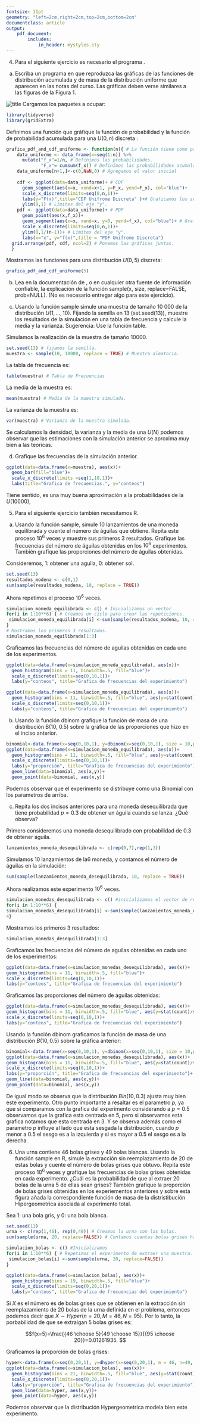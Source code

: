 ```yaml
---
fontsize: 11pt
geometry: "left=2cm,right=2cm,top=2cm,bottom=2cm"
documentclass: article
output:
    pdf_document:
        includes:
            in_header: mystyles.sty
---
```

\begin{table}[ht]
\centering
\begin{tabular}{c}
\textbf{Maestría en Computo Estadístico}\\
\textbf{Inferencia Estadística} \\
\textbf{Tarea 1}\\
\today \\
\emph{Enrique Santibáñez Cortés}\\
Repositorio de Git: \href{https://github.com/Enriquesec/Inferencia_Estad-stica/tree/master/Tareas/Tarea_1}{Tarea 1, IE}.
\end{tabular}
\end{table}
\begin{itemize}
\item[1.] La compañía CIE ha desarrollado un nuevo producto. La demanda de tal artículo es desconocida, pero se asume que es una variable aleatoria distribuida uniformemente en $\{0, 1, \cdots, N \}$.
Los dispositivos deben de ser hechos por adelantado; cada uno vendido produce una ganancia de $g$ pesos y cada uno de los que se queda sin vender produce una perdida de $p$ pesos.
¿Cuántos de estos artículos tienen que producirse para maximizar la ganancia esperada?

\res
Sea $X$ la demanda del nuevo producto, entonces la función de densidad es: 
\begin{equation*}
f(x) = \left\{\begin{array}{ll}
\frac{1}{N+1}& \text{para } X\in\{0,1,\cdots , N\}\\
0 & \text{en otro caso} 
\end{array} \right.
\end{equation*}
Sea r el número de dispositivos hechos por adelantado, $g>0$ y $p>0$,definamos a la función ganancia como:
\begin{equation*}
G = \left\{\begin{array}{ll}
gX-(r-X)p & \text{para } X\leq r\\
gr & \text{para } X>r
\end{array} \right.
\end{equation*}

Ahora podemos calcular la esperanza de $G$:
$$\mE[G]=\mE[[gX-(r-X)p]\cdot I_{\{X\leq r \}}+gr\cdot I_{\{X >r\}}] $$
$$\mE[G]=g\mE[X\cdot I_{\{X\leq r \}}]-rp\mE[\cdot I_{\{X\leq r \}}]+p\mE[X\cdot I_{\{X\leq r \}}]+gr\mE[\cdot I_{\{X >r\}}] $$
Debido a que $X\sim U(0,N)$, entonces $\mE(X\cdot I_{\{X\leq r \}})=\frac{r(r-1)}{2(N+1)}$, $\mE[I_{\{X\leq r \}}]=\mP(X<r))$ y $\mP(X<r)=\frac{r}{N+1}$. Utilizando lo anterior y algunas propiedades básicas de la esperanza podemos desarrollar la esperanza como 
$$\mE[G]=\left( \frac{g(r^2-r)}{2(N+1)}-\frac{pr^2}{N+1}+\frac{p(r^2-r)}{2(N+1)}\right)+gr \cdot\left[1- \frac{r}{N+1} \right]$$

$$\mE[G]= \left( \frac{g(r^2-r)}{2(N+1)}-\frac{pr^2}{N+1}+\frac{p(r^2-r)}{2(N+1)}\right)+gr -\frac{gr^2}{N+1}.$$

Simplificando la expresión anterior y derivando $\mE [G]$ con respeto a $r$ tenemos 
$$\mE'[G]= \frac{2gr-g}{2(N+1)}+\frac{-2rp}{N+1}+\frac{2pr-p}{2(N+1)}+g+\frac{-2gr}{N+1}.$$

Igualando a 0 y despejando $r$ tenemos
\begin{equation*}
\begin{array}{rcl}
\frac{2gr-g}{2(N+1)}+\frac{-2rp}{N+1}+\frac{2gr-p}{2(N+1)}+g+\frac{-2pr}{N+1}&=&0\\
&&\\
2gr-g-4rp+2pr-p+2g(N+1)-4gr&=&0\\
&&\\
-2gr+g-2rp-p+2gN&=&0\\
&&\\
-2r(p+g)&=&-g-2gN+p\\
&&\\
r&=&\frac{g+2gN-p}{2(p+g)}
\end{array}
\end{equation*}

Ahora usando el criterio de segunda derivada para determinar que el punto crítico encontrado sea un máximo/mínimo, calculemos la segunda derivada de la esperanza de la función de las ganancias:
$$\mE''[G]=\frac{-p}{N+1}+\frac{-g}{N+1}.$$
Como $p, g, N>0$ por como se definieron desde el principio del problema, implica que $\mE''[G]<0$ y que $r$ en $\frac{g+2gN-p}{2(p+g)}$ es un máximo. \\
Por lo tanto cuando se producen $\frac{g+2gN-p}{2(p+g)}$ artículos  la ganancia esperada se maximiza.\ \ \ \ \fin 

2. Un conjunto de bits se envían sobre un canal de comunicación en paquetes de 12. Si la probabilidad de que un bit sea corrompido sobre este canal es 0.1 y los errores son independientes,
¿cuál es la probabilidad de que no más de dos bits de un paquete se corrompan? Si 6 paquetes
de bits se envían sobre el canal, ¿cuál es la probabilidad de que al menos un paquete contenga 3 o más bits corruptos? Finalmente, si $X$ denota el número de paquetes conteniendo 3 o más bit corruptos, ¿cuál es la probabilidad de que $X$ excederá su media por más de dos desviaciones estándar? 

\res
Sea $Y$ el número de bits que son corrompidos en este canal dentro de un paquete de 12, entonces podemos decir que $Y\sim \ Bin(12,0.1)$. Por lo que \textbf{la probabilidad de que no más de dos bits de un paquete se corrompan es} (ocupando la función \textsf{pbinom(q=2, size=12, prob = 0.1)} en el software estadístico R.):
$$\mP(Y\leq2)= \mP(Y=2)+\mP(Y=1)+\mP(Y=0)=\sum_{y=0}^2{12 \choose y}(0.1)^y(0.9)^{12-y}=0.88913.$$
Ahora si existen 6 paquetes de bits sobre el canal, para determinar la probabilidad de que al menos un paquete contenga 3 o más bits corruptos, primero calculemos la probabilidad de que un paquete contenga 3 o más bits, la cual esta dada como 
$$\mP(Y\geq3) = 1-\mP(Y<3)=1-0.88913= 0.11087.$$
Ahora, sea $X$ el número de paquetes que contienen 3 o más bits corruptos de n paquetes existentes. Por definición podemos decir que $X\sim Bin(n,p)$, donde $p$ es la probabilidad de que un paquete tenga 3 o más bits corruptos. Por lo que para este problema $n=6$ y $p=0.1107$ y $X\sim Bin(6,0.11087),$ entonces \textbf{la probabilidad de que al menos un paquete contenga 3 o más bits sería}
$$\mP(X\geq1)=1-\mP(X<1)=0.5059265.$$
Ahora, para calcular la probabilidad de que $X$ exceda su media por más de dos desviaciones estándar primero calculemos la media y la desviación estándar. Como $X$ es una distribución binomial tenemos que 
$$\mE(X)=np=6*0.11087=0.66522.$$
$$\sigma=\sqrt{var(X)} =\sqrt{np(1-p)}=\sqrt{6*0.11087(1-0.11087)}=0.769069.$$
Por lo que \textbf{la probabilidad de que $X$ exceda su media por más de dos desviaciones estándar es}
$$\mP(X>np+2\sqrt{np(1-p)})=\mP(X>0.66522+2(0.769069)=\mP(X> 2.203358).$$
Por ser una variable discreta en los enteros positivos, podemos utilizar que:
$$\mP(X> 2.203358)=\mP (X\geq 3)=1-\mP(X\leq2)=0.02104176 \ \ \finf$$

3. Una caja contiene 12 manzanas frescas y 4 que están podridas. Si elige 3 al azar y X denota el
número de manzanas frescas que tomó, encuentre la función de densidad de X y su esperanza.

\res 
Por definición de X, podemos decir que $X\sim Hyper(n=3, M=12, N=16)$. Por lo que podemos decir que la función de densidad es :
\begin{equation*}
f(x)= \frac{{M\choose x}{N-M\choose n-x}}{{N\choose n}}\ \ \text{para } x\in \{0,1,2,3\}.
\end{equation*}
Calculemos los valores exactos de la función de densidad (ocupando la función \textsf{dhyper(x=c(0,1,2,3), m=12, n=4, k=3)}:
\begin{itemize}
\item para $x=0$,
$$f(0)=\frac{{12\choose 0}{4\choose 3}}{{16\choose 3}}= 0.007142857.$$
\item para $x=1$,
$$f(1)=\frac{{12\choose 1}{4\choose 2}}{{16\choose 3}}= 0.128571429.$$
\item para $x=2$,
$$f(2)=\frac{{12\choose 2}{4\choose 1}}{{16\choose 3}}= 0.471428571.$$
\item para $x=3$,
$$f(3)=\frac{{12\choose 3}{4\choose 0}}{{16\choose 3}}= 0.392857143.$$
\end{itemize}
En conclusión \textbf{la función de densidad de $X$ es}: 
\begin{equation*}
f(x) = \left\{\begin{array}{ll}
0.007142857 & \text{para } x=0\\
0.128571429 & \text{para } x=1\\
0.471428571 & \text{para } x=2\\
0.392857143 & \text{para } x=3\\
0 & \text{en otro caso}
\end{array} \right.
\end{equation*}
Debido a que $X$ se distribuye como una hypergeometrica tenemos que \textbf{la  esperanza es} 
$$\mE[X]=\frac{nM}{N}=\frac{3\cdot12}{16}=2.25 \ \ \finf$$ 
\end{itemize}

4. Para el siguiente ejercicio es necesario el programa \textsc{R}.

a. Escriba un programa en \textsc{R}  que reproduzca las gráficas de las funciones de distribución acumulada y de masa de la distribución uniforme que aparecen en las notas del curso. Las gráficas deben verse similares a las figuras de la Figura 1.

![title](ejercicio_4-graficas.png)
\res 
Cargamos los paquetes a ocupar:
```r
library(tidyverse)
library(gridExtra)
```

Definimos una función que gráfique la función de probabilidad y la función de probabilidad acumulada para una $U(0,n)$ discreta :
```r
grafica_pdf_and_cdf_uniforme <- function(n){ # La función tiene como parametro n.
    data_uniforme <- data_frame(x=seq(1:n)) %>% 
      mutate("f_x"=1/n, # Definimos las probabilidades.
             "F_x"= cumsum(f_x)) # Definimos las probabilidades acumaladas.
    data_uniforme[n+1,]<-c(0,NaN,0) # Agregamos el valor inicial
    
    cdf <- ggplot(data=data_uniforme)+ # CDF
      geom_segment(aes(x=x, xend=x+1, y=F_x, yend=F_x), col="blue")+
      scale_x_discrete(limits=seq(0,n,1))+
      labs(y="F(x)",title="CDF Unifrome Discreta" )+# Graficamos los segementos
      ylim(0,1) # Limites del eje "y".
    pdf <- ggplot(data=data_uniforme)+ # PDF
      geom_point(aes(x,f_x))+
      geom_segment(aes(x=x, xend=x, y=0, yend=f_x), col="blue")+ # Graficamos los segementos.
      scale_x_discrete(limits=seq(0,n,1))+
      ylim(0,1/(n-1))+ # Límites del eje "y".
      labs(x="x", y="f(x)",title = "PDF Unifrome Discreta")
  grid.arrange(pdf, cdf, ncol=2) # Ponemos las gráficas juntas.
  }
```

Mostramos las funciones para una distribución $U(0,5)$ discreta:
```r
grafica_pdf_and_cdf_uniforme(5) 
```

b. Lea en la documentación de \textsc{R}, o en cualquier otra fuente de información confiable,
la explicación de la función sample(x, size, replace=FALSE, prob=NULL). (No es necesario entregar algo para este ejercicio).


c. Usando la función sample simule una muestra de tamaño 10 000 de la distribución $U (1, . . . , 10)$. Fijando la semilla en 13 (set.seed(13)), muestre los resultados de la simulación en una tabla de frecuencia y calcule la media y la varianza. Sugerencia: Use la función table.

\res
Simulamos la realización de la muestra de tamaño 10000.
```r
set.seed(13) # fijamos la semilla.
muestra <- sample(10, 10000, replace = TRUE) # Muestra aleatoria.
```

La tabla de frecuencia es:
```r
table(muestra) # Tabla de Frecuencias
```
La media de la muestra es:
```r
mean(muestra) # Media de la muestra simulada.
```
La varianza de la muestra es:
```r
var(muestra) # Varianza de la muestra simulada.
```
Se calculamos la densidad, la varianza y la media de una $U(N)$ podemos observar que las estimaciones con la simulación anterior se aproxima muy bien a las teoricas. 

d. Grafique las frecuencias de la simulación anterior.

```r
ggplot(data=data.frame(x=muestra), aes(x))+
  geom_bar(fill="blue")+
  scale_x_discrete(limits =seq(1,10,1))+
  labs(title="Grafica de frecuencias.", y="conteos")
```

Tiene sentido, es una muy buena aproximación a la probabilidades de la $U(10000)$,

5. Para el siguiente ejercicio también necesitamos R.

a. Usando la función sample, simule 10 lanzamientos de una moneda equilibrada y cuente el número de águilas que obtiene. Repita este proceso $10^6$ veces y muestre sus primeros 3 resultados. Grafique las frecuencias del número de águilas obtenidas en los $10^6$ experimentos. También grafique las proporciones del número de águilas obtenidas.

\res
Consideremos, 1: obtener una aguila, 0: obtener sol.
```r
set.seed(13)
resultados_modena <- c(0,1)
sum(sample(resultados_modena, 10, replace = TRUE)) 
```

Ahora repetimos el proceso $10^6$ veces.
```r
simulacion_moneda_equilibrada <- c() # Inicializamos un vector
for(i in 1:10**6) { # Creamos un ciclo para crear las repeticiones.
 simulacion_moneda_equilibrada[i] <-sum(sample(resultados_modena, 10, replace = TRUE)) 
}
# Mostramos los primeros 3 resultados.
simulacion_moneda_equilibrada[1:3] 
```

Graficamos las frecuencias del número de aguilas obtenidas en cada uno de los experimentos.
```r
ggplot(data=data.frame(x=simulacion_moneda_equilibrada), aes(x))+
  geom_histogram(bins = 11, binwidth=.5, fill="blue")+
  scale_x_discrete(limits=seq(0,10,1))+
  labs(y="conteos", title="Grafica de frecuencias del experimiento")
```

```r
ggplot(data=data.frame(x=simulacion_moneda_equilibrada), aes(x))+
  geom_histogram(bins = 11, binwidth=.5, fill="blue", aes(y=stat(count) / sum(count)))+
  scale_x_discrete(limits=seq(0,10,1))+
  labs(y="conteos", title="Grafica de frecuencias del experimiento")
```

b. Usando la función dbinom grafique la función de masa de una distribución B(10, 0.5) sobre la gráfica de las proporciones que hizo en el inciso anterior.

\res
```r
binomial<-data.frame(x=seq(0,10,1), y=dbinom(x=seq(0,10,1), size = 10,prob = 0.5))
ggplot(data=data.frame(x=simulacion_moneda_equilibrada), aes(x))+
  geom_histogram(bins = 11, binwidth=.5, fill="blue", aes(y=stat(count)/sum(count)))+
  scale_x_discrete(limits=seq(0,10,1))+
  labs(y="proporción", title="Grafica de frecuencias del experimiento")+
  geom_line(data=binomial, aes(x,y))+
  geom_point(data=binomial, aes(x,y))
```

Podemos observar que el experimento se distribuye como una Binomial con los parametros de arriba.

c. Repita los dos incisos anteriores para una moneda desequilibrada que tiene probabilidad $p = 0.3$ de obtener un águila cuando se lanza. ¿Qué observa?

\res
Primero consideremos una moneda desequilibrado con probabilidad de 0.3 de obtener águila.
```r
lanzamientos_moneda_desequilibrada <- c(rep(0,7),rep(1,3))
```
Simulamos 10 lanzamientos de la6 moneda, y contamos el número de águilas en la simulación:
```r
sum(sample(lanzamientos_moneda_desequilibrada, 10, replace = TRUE))
```

Ahora realizamos este experimento $10^6$ veces.
```r
simulacion_monedas_desequilibrada <- c() #inicializamos el vector de resultados. 
for(i in 1:10**6) {
simulacion_monedas_desequilibrada[i] <-sum(sample(lanzamientos_moneda_desequilibrada, 10, replace = TRUE))
4}
```
Mostramos los primeros 3 resultados:
```r
simulacion_monedas_desequilibrada[1:3]
```

Graficamos las frecuencias del número de aguilas obtenidas en cada uno de los experimentos: 
```r
ggplot(data=data.frame(x=simulacion_monedas_desequilibrada), aes(x))+
geom_histogram(bins = 11, binwidth=.5, fill="blue")+
scale_x_discrete(limits=seq(0,10,1))+
labs(y="conteos", title="Grafica de frecuencias del experimiento")
```
Graficamos las proporciones del número de águilas obtenidas:
```r
ggplot(data=data.frame(x=simulacion_monedas_desequilibrada), aes(x))+
geom_histogram(bins = 11, binwidth=.5, fill="blue", aes(y=stat(count)/sum(count)))+
scale_x_discrete(limits=seq(0,10,1))+
labs(y="conteos", title="Grafica de frecuencias del experimiento")
```

Usando la función dbinom graficamos la función de masa de una distribución $B(10,0.5)$ sobre la gráfica anterior:
```r
binomial<-data.frame(x=seq(0,10,1), y=dbinom(x=seq(0,10,1), size = 10,prob = 0.3))
ggplot(data=data.frame(x=simulacion_monedas_desequilibrada), aes(x))+
geom_histogram(bins = 11, binwidth=.5, fill="blue", aes(y=stat(count)/sum(count)))+
scale_x_discrete(limits=seq(0,10,1))+
labs(y="proporción", title="Grafica de frecuencias del experimiento")+
geom_line(data=binomial, aes(x,y))+
geom_point(data=binomial, aes(x,y))
```

De igual modo se observa que la distribución $Bin(10,0.3)$ ajusta muy bien este experimento. Otro punto importante a resaltar es el parametro $p$, ya que si comparamos con la grafica del experimento considerando a $p=0.5$ observamos que la grafica esta centrada en 5, pero si observamos esta grafica notamos que esta centrada en 3. Y se observa además como el parametro $p$ influye al lado que esta sesgada la distribución, cuando $p$ menor a 0.5 el sesgo es a la izquierda y si es mayor a 0.5 el sesgo es a la derecha.

6. Una urna contiene 46 bolas grises y 49 bolas blancas. Usando la función sample en R, simule la extracción sin reemplazamiento de 20 de estas bolas y cuente el número de bolas grises que obtuvo. Repita este proceso $10^6$ veces y grafique las frecuencias de bolas grises obtenidas en cada experimento. ¿Cuál es la probabilidad de que al extraer 20 bolas de la urna 5 de ellas sean grises? También grafique la proporción de bolas grises obtenidas en los experiementos anteriores y sobre esta figura añada la correspondiente función de masa de la distristibución Hipergeometrica asociada al experimento total.

\res
Sea 1: una bola gris, y 0: una bola blanca.
```r
set.seed(13)
urna <- c(rep(1,46), rep(0,49)) # Creamos la urna con las bolas.
sum(sample(urna, 20, replace=FALSE)) # Contamos cuantas bolas grises hay en la muestra.
```

```r
simulacion_bolas <- c() #Inicializamos 
for(i in 1:10**6) { # Repetimos el experimento de extraer una muestra.
 simulacion_bolas[i] <-sum(sample(urna, 20, replace=FALSE))
}
```
```r
ggplot(data=data.frame(x=simulacion_bolas), aes(x))+
  geom_histogram(bins = 19, binwidth=.5, fill="blue")+
  scale_x_discrete(limits=seq(0,20,1))+
  labs(y="conteos", title="Grafica de frecuencias del experimiento")
```


Si $X$ es el número es de bolas grises que se obtienen en la extracción sin reemplazamiento de 20 bolas de la urna definida en el problema, entonces podemos decir que $X\sim Hyper(n=20, M=46, N=95)$. Por lo tanto, la porbabilidad de que se extraigan 5 bolas grises es:

$$f(x=5)=\frac{{46 \choose 5}{49 \choose 15}}{{95 \choose 20}}=0.01261935. $$

Graficamos la proporción de bolas grises:

```r
hyper<-data.frame(x=seq(0,20,1), y=dhyper(x=seq(0,20,1), m = 46, n=49, k=20))
ggplot(data=data.frame(x=simulacion_bolas), aes(x))+
  geom_histogram(bins = 21, binwidth=.5, fill="blue", aes(y=stat(count)/sum(count)))+
  scale_x_discrete(limits=seq(0,20,1))+
  labs(y="proporción", title="Grafica de frecuencias del experimiento")+
  geom_line(data=hyper, aes(x,y))+
  geom_point(data=hyper, aes(x,y))
```

Podemos observar que la distribución Hypergeometrica modela bien este experimento.

\begin{itemize}
\item[7.] Sea $X$ una variable aleatoria con función de distribución $F$ dada por
\begin{equation*}
F(x) = \left\{\begin{array}{ll}
0 & \text{para } x<0\\
1/2 & \text{para } 0 \leq x <1/4\\
3/4 & \text{para } 1/4\leq x< 3/4\\
1 & \text{para } 3/4 \leq x
\end{array} \right.
\end{equation*}

Determine la función de probabilidad de $X$.

\res 
Recordemos que cuando $X$ es una variable aleatoria, su función de distribución $F$ esta definida como:

\begin{itemize}
\item caso discreto
$$F(x) =\mP(X\leq x)= \sum_{x_i\leq x} f(x_i).$$

\item caso continuo
$$F(x) = \mP(X\leq x)= \int_{-\infty}^x f(t) dt.$$
\end{itemize}
Donde $f$ es la función de probabilidad de $X$. \\

Debido a que $F(x)$ es discontinua en los puntos $x_i$ podemos decir que $X$ es una variable aleatoria discreta.\\
Ahora ocupando lo anterior, podemos decir que:
\begin{itemize}
\item Para $x=0$,
$$ f(x)= \mP(X=0)= F(0)-F({0}^-)=1/2-0=1/2.$$

\item Para $x=1/4$,
$$ f(x)= \mP(X=1/4)= F(1/4)-F({1/4}^-)=3/4-1/2=1/4.$$

\item Para $x=3/4$,
$$ f(x)= \mP(X=3/4)= F(3/4)-F({3/4}^-)=1-3/4=1/4.$$
\end{itemize}
Por lo tanto la función de probabilidad de $X$ es: 
\begin{equation*}
f(x) = \left\{\begin{array}{ll}
1/2 & \text{para } x=0\\
1/4 & \text{para } x =1/4\\
1/4 & \text{para } x=3/4
\end{array} \right.\ \ \ \blacksquare
\end{equation*}

\item[8.] Sea X una variable aleatoria con valores en $[0, 1]$ y función de distribución $F(x)=x^2$ . ¿Cuál es
la densidad de $X$? Calcule las siguientes probabilidades: i) $\mP (1/4 \leq X \leq 3/4)$; ii) $\mP (X > 1/2)$;
iii) $\mP (X \leq 3/4|X > 1/2)$.

\res
Debido a que $F(x)$ esta definida como un polinomio, esto implica que $F(x)$ es continua y además que $X$ es una variable aleatoria continua. Ocupando el teorema fundamental del calculo y la definición de $F(x)$ para una variable aleatoria continua tenemos que\\ 

\textit{Si $X$ es una variable aleatoria continua con función de densidad $f(x)$ y función de distribución acumulada $F(x)$, entonces en cada $x$ en la que existe la derivada $F'(x)$ implica que $F'(x)=f(x).$}\\

Como $F(x)=x^2$ es un polinomio esto implica que $\exists\ F'(x) \ \forall x$. Por lo tanto, \textbf{la función la densidad de X es}
$$f(x)=F'(x)=2x \ I_{x\in [0,1]}.$$

Recordemos que algunas propiedades de la función acumulada:
\begin{itemize}
\item $$F(a)=\mP(X<a).$$
\item $$\mP (a\leq X\leq b)= F(b)-F(a). $$
\item $$\mP(X>a)=1-\mP(X<a).$$
\end{itemize}
Ocupando lo anterior tenemos que:
\begin{itemize}
\item[i)] 
$$\mP (1/4 \leq X \leq 3/4)= F(3/4)-F(1/4)= (3/4)^2-(1/4)^2=8/16=1/2.$$ 
\item[ii)]$$\mP(X > 1/2)= 1-F(1/2)=1-(1/2)^2=3/4.$$
\item[iii)]Ocupando el teorema de Bayes,
$$\mP(X \leq 3/4|X > 1/2)=\frac{\mP(X\leq 3/4 \cap X>1/2)}{\mP(X>1/2)}=\frac{\mP(1/2<X\leq3/4)}{1-\mP(X<1/2)}=\frac{F(3/4)-F(1/2)}{1-F(1/2)}$$
$$=\frac{(3/4)^2-(1/2)^2}{3/4} =\frac{5/16}{3/4}=5/12. \ \ \ \ \ \ \  \blacksquare$$
\end{itemize}

\item[9.] Un lote muy grande de componentes ha llegado a un distribuidor. Se puede decir que el
lote es aceptable solo si la proporción de componentes defectuosos es cuando mucho 0.10.
El distribuidor decide seleccionar aleatoriamente 10 componentes y aceptar el lote solo si el
número de componentes defectuosos en la muestra es cuando mucho 2.

\begin{itemize}
\item[a)] ¿Cuál es la probabilidad de que el lote sea aceptado cuando la proporción real de defectuosos es 0.01, 0.05, 0.10, 0.20, 0.25?
\end{itemize}

\res
Sea $X$ el número de componentes defectuosos en la muestra aleatoria de 10 componentes. Considerando que el lote es muy grande y la proporción $p$ real de defectuosos en el lote, podemos decir que $X\sim Bin(10,p)$. Entonces la probabilidad de que el lote sea aceptado es $$\mP(X\leq 2).$$

Ahora considerando las diferentes proporciones, tenemos que (ocupando la función \textsf{pbinom(q=2, size=10, prob = p)} de software estadístico R.):

\begin{itemize}
\item cuando $p=0.01$, la probabilidad de aceptar el lotes es:
\begin{equation*}
\begin{array}{ccl}
\mP(X\leq 2)&=&\mP(X=0)+\mP(X=1)+\mP(X=2)\\
&& \\
&=&{10\choose0}(0.99)^{10}+{10\choose1}(0.99)^9(0.01)+{10\choose2}(0.99)^8(0.01)^2\\
&&\\
&=&0.9998862.
\end{array}
\end{equation*}

\item cuando $p=0.05$, la probabilidad de aceptar el lote es: 
\begin{equation*}
\begin{array}{ccl}
\mP(X\leq 2)&=&\mP(X=0)+\mP(X=1)+\mP(X=2)\\
&& \\
&=&{10\choose0}(0.95)^{10}+{10\choose1}(0.95)^9(0.05)+{10\choose2}(0.95)^8(0.05)^2\\
&& \\
&=& 0.9884964.
\end{array}
\end{equation*}

\item cuando $p=0.10$, la probabilidad de aceptar el lote es: 
\begin{equation*}
\begin{array}{ccl}
\mP(X\leq 2)&=&\mP(X=0)+\mP(X=1)+\mP(X=2)\\
&& \\
&=&{10\choose0}(0.90)^{10}+{10\choose1}(0.90)^9(0.10)+{10\choose2}(0.90)^8(0.10)^2\\
&& \\
&=& 0.9298092.
\end{array}
\end{equation*}
\item cuando $p=0.20$, la probabilidad de aceptar el lote es: 
\begin{equation*}
\begin{array}{ccl}
\mP(X\leq 2)&=&\mP(X=0)+\mP(X=1)+\mP(X=2)\\
&& \\
&=&{10\choose0}(0.80)^{10}+{10\choose1}(0.80)^9(0.20)+{10\choose2}(0.80)^8(0.20)^2\\
&& \\
&=& 0.6777995.
\end{array}
\end{equation*}
\item cuando $p=0.25$, la probabilidad de aceptar el lote es: 
\begin{equation*}
\begin{array}{ccl}
\mP(X\leq 2)&=&\mP(X=0)+\mP(X=1)+\mP(X=2)\\
&& \\
&=&{10\choose0}(0.75)^{10}+{10\choose1}(0.75)^9(0.25)+{10\choose2}(0.75)^8(0.25)^2\\
&& \\
&=& 0.5255928.
\end{array}
\end{equation*}
\end{itemize}

Podemos observar, que cuando la proporción real de componentes defectuosos del lote es más grande esto implica que la probabilidad de aceptar el lote es cada vez menor, es decir, la proporción real es inversamente proporcional a la probabilidad de aceptar el lote. Si observamos la función de distribución acumulada de $X$ cuando cambia el valor $p$ (ver Figura 3) se puede observar claramente este hecho. $\blacksquare$
\end{itemize}

\begin{itemize}
\item[10.] Sean G=$\{1, 2, 3\}$, H=$\{4, 5, 6\}$. Lanzamos dos dados y sean los eventos $A=$ el primer dado cae en H; $B=$el segundo dado cae en H; $C=$un dado cae en G y el otro en H; $D=$ el total es cuatro, $E=$ el total es cinco y $F=$ el total es siete. ¿Cuáles de las siguientes proposiciones son ciertas? i) A y F son independientes. ii) A y D son independientes. iii) A
y E son independientes. iv) $\mP(A \cap B \cap C) = \mP (A)\mP (B)\mP (C)$. v) A y C son independientes.
vi) C y E son independientes. vii) $\mP (A \cap C \cap E) = \mP (A)\mP (C)\mP (E)$. viii) A, C y E son
independientes. Justifique sus respuestas.

\res
Para cada una de las proposiciones determinamos que el espacio muestral de los resultados es:
\begin{equation*}
\Omega=\left\{ \begin{array}{c}
 (1,1),\ (1,2), \ (1,3),\ (1,4), (1,5),\ (1,6)\\
 (2,1),\ (2,2), \ (2,3),\ (2,4), (2,5),\ (2,6)\\
 (3,1),\ (3,2), \ (3,3),\ (3,4), (3,5),\ (3,6)\\
 (4,1),\ (4,2), \ (4,3),\ (4,4), (4,5),\ (4,6)\\
 (5,1),\ (5,2), \ (5,3),\ (5,4), (5,5),\ (5,6)\\
 (6,1),\ (6,2), \ (6,3),\ (6,4), (6,5),\ (6,6)\\
\end{array}\right.
\end{equation*}

Para probar la valides de las proposiciones ocuparemos la siguiente definición de independencia de dos eventos: \\

\textit{Sea A y B dos eventos, entonces son independientes si solo sí}
$$\mP(A\cap B)=\mP(A)\mP(B).$$

\begin{itemize}
\item[i)] A y F son independientes. \textbf{Verdadera}. Como A es el evento que el primer dado cae en H=$\{4, 5, 6\}$, 
$$\mP(A)=\frac{\text{Número de veces que sucede A}}{\text{Número total de eventos}}= \frac{18}{36}=\frac{1}{2}.$$
Ahora, como F es el evento en que el total es siete tenemos que
$$\mP(F)=\frac{\text{Número de veces que sucede F}}{\text{Número total de eventos}}=\frac{6}{36}=\frac{1}{6}.$$
Y ahora calculemos la probabilidad de la intersección de los eventos A y F:
$$\mP(A\cap F)= \frac{\text{Número de veces que sucede A y F}}{\text{Número total de eventos}}=\frac{3}{36}=\frac{1}{12}.$$
Por lo tanto, como
$$\mP(A\cap F)= \frac{1}{12}=\frac{1}{2}\cdot \frac{1}{6}=\mP(A)\mP(F)$$
podemos concluir que A y F son independientes.

\item[ii)] A y D son independientes. \textbf{Falsa}. En el inciso $i)$ ya obtuvimos $\mP(A)$. Ahora, como D es el evento en que el total es cuatro tenemos que
$$\mP(D)=\frac{\text{Número de veces que sucede D}}{\text{Número total de eventos}}=\frac{3}{36}=\frac{1}{12}.$$
Y ahora calculemos la probabilidad de la intersección de los eventos A y D:
$$\mP(A\cap D)= \frac{\text{Número de veces que sucede A y D}}{\text{Número total de eventos}}=\frac{0}{36}=0.$$
Por lo tanto, como
$$\mP(A\cap D)= 0 \neq \frac{1}{24}=\frac{1}{2}\cdot \frac{1}{12}=\mP(A)\mP(D)$$
podemos concluir que A y D no son independientes.

\item[iii)] A y E son independientes. \textbf{Falsa}. En el inciso $i)$ ya obtuvimos $\mP(A)$. Ahora, como E es el evento en que el total es cinco tenemos que
$$\mP(E)=\frac{\text{Número de veces que sucede E}}{\text{Número total de eventos}}=\frac{4}{36}=\frac{1}{9}.$$
Y ahora calculemos la probabilidad de la intersección de los eventos A y E:
$$\mP(A\cap E)= \frac{\text{Número de veces que sucede A y E}}{\text{Número total de eventos}}=\frac{1}{36}.$$
Por lo tanto, como
$$\mP(A\cap E)= \frac{1}{36} \neq \frac{1}{18}=\frac{1}{2}\cdot \frac{1}{9}=\mP(A)\mP(E)$$
podemos concluir que A y D no son independientes.

\item[iv)] $\mP(A \cap B \cap C) = \mP (A)\mP (B)\mP (C)$. \textbf{Falsa}. En el inciso $i)$ ya obtuvimos $\mP(A)$. Ahora, como B es el evento en que el segundo dado cae en H tenemos que
$$\mP(B)=\frac{\text{Número de veces que sucede B}}{\text{Número total de eventos}}=\frac{18}{36}=\frac{1}{2}.$$
Como C es el evento en que un dado cae en G y el otro en H tenemos que
$$\mP(C)=\frac{\text{Número de veces que sucede C}}{\text{Número total de eventos}}=\frac{18}{36}=\frac{1}{2}.$$

Y ahora calculemos la probabilidad de la intersección de los eventos A, B y C:
$$\mP(A\cap B \cap C)= \frac{\text{Número de veces que sucede A, B y C}}{\text{Número total de eventos}}=\frac{0}{36}=0.$$
Por lo tanto, como
$$\mP(A\cap B \cap C)= 0 \neq \frac{1}{8}=\frac{1}{2}\cdot \frac{1}{2}\cdot \frac{1}{2}=\mP(A)\mP(B)\mP(C)$$
no se cumple la igualdad.

\item[v)] A y C son independientes.\textbf{Verdadera}. En el inciso i) y iv) calculamos $\mP(A)$ y $\mP(C)$ respectivamente. Y ahora calculemos la probabilidad de la intersección de los eventos A y C:
$$\mP(A\cap C)= \frac{\text{Número de veces que sucede A y C}}{\text{Número total de eventos}}=\frac{9}{36}=\frac{1}{4}.$$
Por lo tanto, como
$$\mP(A\cap C)= \frac{1}{4}=\frac{1}{2}\cdot \frac{1}{2}=\mP(A)\mP(C)$$
podemos concluir que A y C son independientes.

\item[vi)] C y E son independientes.\textbf{Verdadera}. En el inciso iii) y iv) calculamos $\mP(E)$ y $\mP(C)$ respectivamente. Y ahora calculemos la probabilidad de la intersección de los eventos E y C:
$$\mP(E\cap C)= \frac{\text{Número de veces que sucede E y C}}{\text{Número total de eventos}}=\frac{2}{36}=\frac{1}{18}.$$
Por lo tanto, como
$$\mP(E\cap C)= \frac{1}{18} = \frac{1}{9}\cdot \frac{1}{2}=\mP(E)\mP(C)$$
podemos concluir que E y C son independientes.

\item[vii)] $\mP (A \cap C \cap E) = \mP (A)\mP (C)\mP (E)$. \textbf{Verdadera}. En el inciso iii) y iv) calculamos $\mP(E)$, $\mP(C)$ y $\mP(A)$ respectivamente. Y ahora calculemos la probabilidad de la intersección de los eventos A, C y E:
$$\mP(A\cap C\cap E)= \frac{\text{Número de veces que sucede A, C y E}}{\text{Número total de eventos}}=\frac{1}{36}=\frac{1}{18}.$$
Por lo tanto, como
$$\mP(A\cap C\cap E)= \frac{1}{36} = \frac{1}{2}\cdot \frac{1}{2} \cdot\frac{1}{9}=\mP(A)\mP(C)\mP(E)$$
podemos concluir se cumple la igualdad. 

\item[viii)] A, C y E son
independientes. \textbf{Falsa}. Utitlizaremos el siguiente criterio de independencia:\\

\textit{Sea $A, C, E$ eventos son independientes si solo si
\begin{equation*}
\begin{array}{c}
\mP(A\cap C \cap E) =\mP(A)\mP(C)\mP(E),\\
\mP(A\cap C)= \mP(A)\mP(C),\\
\mP(A\cap E)= \mP(A)\mP(E),\\
\mP(C\cap E)= \mP(C)\mP(E).\\
\end{array}
\end{equation*}
}
Considerando el resultado del inciso iii), en donde concluimos que $\mP(A\cap E)\neq\mP(A)\mP(E)$. Entonces podemos concluir que A, C y E no son independientes. $\ \ \ \ \finf$\\

En estos ejercicios el inciso i) me pareció interesante, ya que si lo comparamos las independencia con los incisos ii) y iii) lo único que varía es el total y cambia completamente la independencia de los eventos.
\end{itemize}
\end{itemize}

\textbf{Ejercicios de las notas: }
\begin{enumerate}
\item Sea $X\sim Poisson(\lambda)$, demuestre que $C_X(t)=\log M_x(t), C'_X(0)=\mu, C_X''(0)=\sigma^2.$

\res
Recordemos que la función generadora de momentos para $X\sim Poisson(\lambda)$ es
$$M_X(t)=e^{\lambda(e^t-1)}.$$
Entonces
$$C_X(t)=\log M_x(t) = \log (e^{\lambda(e^t-1)})=\lambda(e^t-1).$$
Calculemos la primera y segunda derivada de $C_X(t):$
$$C'_X(t)=\lambda e^t,$$
$$C''_X(t)=\lambda e^t.$$
Evaluando las derivadas en 0, tenemos que:
$$C'_X(0)=\lambda e^0=\lambda,$$
$$C''_X(0)=\lambda e^0=\lambda.$$
Y como $X\sim Poisson(\lambda)$ podemos concluir que:
$$C'_X(0)=\lambda=\mu,$$
$$C''_X(0)=\lambda=\sigma.\ \ \finf$$
\item El factor $\frac{N-n}{N-1}$, cantidad que nos recuerda la finitud de N, es llamada el \textbf{factor de correción para la población finita}. ¿Cuál es $\lim_{N\rightarrow\infty}\frac{N-n}{N-1}$ con $n$ fija?

\res
Ocupando algunas propiedades de los límites, tenemos
$$\lim_{N\rightarrow\infty}\frac{N-n}{N-1}=\lim_{N\rightarrow\infty}\frac{\frac{N-n}{N}}{\frac{N-1}{N}}=\lim_{N\rightarrow\infty}\frac{1-\frac{n}{N}}{1-\frac{1}{N}}=1.$$
Esto se puede interpretar como que cuando $N$ es grande el factor correción tiene a 1, es decir, cuando $N$ es grande el factor ya no tiene importancia. $\finf$
\end{enumerate}
